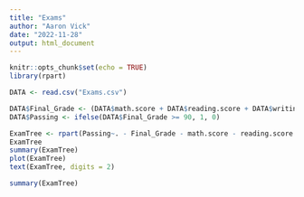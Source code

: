 ```yaml
---
title: "Exams"
author: "Aaron Vick"
date: "2022-11-28"
output: html_document
---
```


```r
knitr::opts_chunk$set(echo = TRUE)
library(rpart)
```

```r

DATA <- read.csv("Exams.csv")

DATA$Final_Grade <- (DATA$math.score + DATA$reading.score + DATA$writing.score) / 3
DATA$Passing <- ifelse(DATA$Final_Grade >= 90, 1, 0)

ExamTree <- rpart(Passing~. - Final_Grade - math.score - reading.score - writing.score, data = DATA)
ExamTree
summary(ExamTree)
plot(ExamTree)
text(ExamTree, digits = 2)

summary(ExamTree)
```
